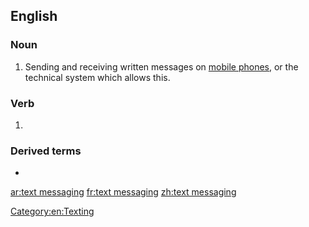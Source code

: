 ==English==
{{wikipedia}}

===Noun===
{{en-noun|head=[[text]] [[messaging]]|-}}

# Sending and receiving written messages on [[mobile phone]]s, or the technical system which allows this.

===Verb===
{{head|en|present participle}}

# {{present participle of|text message|lang=en|nocat=1}}

===Derived terms===
* {{l|en|texting}}

[[Category:en:Texting]]

[[ar:text messaging]]
[[fr:text messaging]]
[[zh:text messaging]]